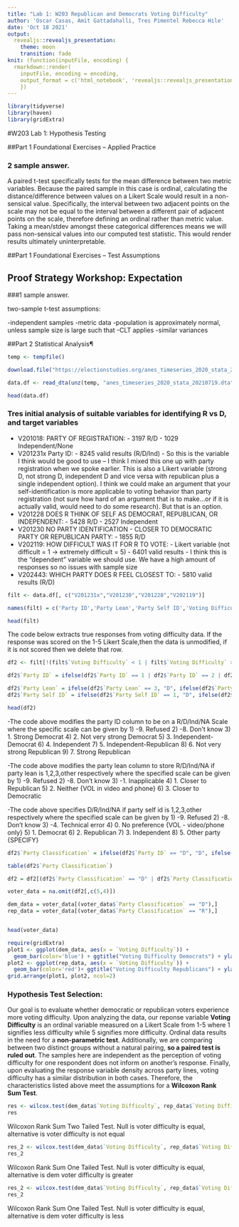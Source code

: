 ```yaml
---
title: "Lab 1: W203 Republican and Democrats Voting Difficulty"
author: 'Oscar Casas, Amit Gattadahalli, Tres Pimentel Rebecca Hile'
date: 'Oct 18 2021'
output:
  revealjs::revealjs_presentation: 
    theme: moon
    transition: fade
knit: (function(inputFile, encoding) {
  rmarkdown::render(
    inputFile, encoding = encoding,
    output_format = c('html_notebook', 'revealjs::revealjs_presentation')) 
    })  
---  
```


```r
library(tidyverse)
library(haven)
library(gridExtra)
```

#W203 Lab 1: Hypothesis Testing

##Part 1 Foundational Exercises -- Applied Practice

### 2 sample answer.

A paired t-test specifically tests for the mean difference between two metric variables. Because the paired sample in this case is ordinal, calculating the distance/difference between values on a Likert Scale would result in a non-sensical value. Specifically, the interval between two adjacent points on the scale may not be equal to the interval between a different pair of adjacent points on the scale, therefore defining an ordinal rather than metric value. Taking a mean/stdev amongst these categorical differences means we will pass non-sensical values into our computed test statistic. This would render results ultimately uninterpretable.

##Part 1 Foundational Exercises -- Test Assumptions


## Proof Strategy Workshop: Expectation

###1 sample answer.

two-sample t-test assumptions:

-independent samples
-metric data
-population is approximately normal, unless sample size is large such that -CLT applies
-similar variances


##Part 2 Statistical Analysis¶



```r
temp <- tempfile()

download.file("https://electionstudies.org/anes_timeseries_2020_stata_20210719/",temp)

data.df <- read_dta(unz(temp, "anes_timeseries_2020_stata_20210719.dta"))

head(data.df)
```
### Tres initial analysis of suitable variables for identifying R vs D, and target variables
- V201018: PARTY OF REGISTRATION:
        - 3197 R/D
        - 1029 Independent/None
- V201231x Party ID:
        - 8245 valid results (R/D/Ind)
        - So this is the variable I think would be good to use – I think I mixed this one up with party registration when we spoke earlier.  This is also a Likert variable (strong D, not strong D, independent D and vice versa with republican plus a single independent option). I think we could make an argument that your self-identification is more applicable to voting behavior than party registration (not sure how hard of an argument that is to make…or if it is actually valid, would need to do some research).  But that is an option.
- V201228 DOES R THINK OF SELF AS DEMOCRAT, REPUBLICAN, OR INDEPENDENT:
        - 5428 R/D
        - 2527 Independent
- V201230 NO PARTY IDENTIFICATION - CLOSER TO DEMOCRATIC PARTY OR REPUBLICAN PARTY:
        - 1855 R/D
- V202119: HOW DIFFICULT WAS IT FOR R TO VOTE:
        - Likert variable (not difficult = 1 -> extremely difficult = 5)
        - 6401 valid results
        - I think this is the “dependent” variable we should use.  We have a high amount of responses so no issues with sample size
- V202443: WHICH PARTY DOES R FEEL CLOSEST TO:
        - 5810 valid results (R/D)


```r
filt <- data.df[, c("V201231x","V201230","V201228","V202119")]

names(filt) = c('Party ID','Party Lean','Party Self ID','Voting Difficulty')

head(filt)
```
The code below extracts true responses from voting difficulty data. If the response was scored on the 1-5 Likert Scale,then the data is unmodified, if it is not scored then we delete that row.

```r
df2 <- filt[!(filt$`Voting Difficulty` < 1 | filt$`Voting Difficulty` > 5),]

df2$`Party ID` = ifelse(df2$`Party ID` == 1 | df2$`Party ID` == 2 | df2$`Party ID` == 3, "D", ifelse(df2$`Party ID` == 4, "Ind", ifelse(df2$`Party ID` == 5 | df2$`Party ID` == 6 | df2$`Party ID` == 7, "R", NA)))

df2$`Party Lean` = ifelse(df2$`Party Lean` == 3, "D", ifelse(df2$`Party Lean` == 2, "Ind", ifelse(df2$`Party Lean` == 1, "R", NA)))
df2$`Party Self ID` = ifelse(df2$`Party Self ID` == 1, "D", ifelse(df2$`Party Self ID` == 2, "R", ifelse(df2$`Party Self ID` == 3, "Ind", NA)))

head(df2)
```
-The code above modifies the party ID column to be on a R/D/Ind/NA Scale where the specific scale can be given by
1) -9. Refused
2) -8. Don’t know
3)  1. Strong Democrat
4)  2. Not very strong Democrat
5)  3. Independent-Democrat
6)  4. Independent
7)  5. Independent-Republican
8)  6. Not very strong Republican
9)  7. Strong Republican

-The code above modifies the party lean column to store R/D/Ind/NA if party lean is 1,2,3,other respectively where the specified scale can be given by
1) -9. Refused
2) -8. Don’t know
3) -1. Inapplicable
4)  1. Closer to Republican
5)  2. Neither {VOL in video and phone}
6)  3. Closer to Democratic

-The code above specifies D/R/Ind/NA if party self id is 1,2,3,other respectively where the specified scale can be given by
1) -9. Refused
2) -8. Don’t know
3) -4. Technical error
4)  0. No preference {VOL - video/phone only}
5)  1. Democrat
6)  2. Republican
7)  3. Independent
8)  5. Other party {SPECIFY}
```r

df2$`Party Classification` = ifelse(df2$`Party ID` == "D", "D", ifelse(df2$`Party ID` == "R", "R", ifelse(df2$`Party Lean` == "D", "D", ifelse(df2$`Party Lean` == "R", "R", df2$`Party Self ID`))))

table(df2$`Party Classification`)
```


```r
df2 = df2[(df2$`Party Classification` == "D" | df2$`Party Classification` == "R"),]

voter_data = na.omit(df2[,c(5,4)])

dem_data = voter_data[(voter_data$`Party Classification` == "D"),]
rep_data = voter_data[(voter_data$`Party Classification` == "R"),]


head(voter_data)
```

```r
require(gridExtra)
plot1 <- ggplot(dem_data, aes(x = `Voting Difficulty`)) +
  geom_bar(color='blue') + ggtitle("Voting Difficulty Democrats") + ylab("Count of Responses")
plot2 <- ggplot(rep_data, aes(x = `Voting Difficulty`)) +
  geom_bar(color='red')+ ggtitle("Voting Difficulty Republicans") + ylab("Count of Responses")
grid.arrange(plot1, plot2, ncol=2)

```

### Hypothesis Test Selection:
Our goal is to evaluate whether democratic or republican voters experience more voting difficulty. Upon analyzing the data, our reponse variable **Voting Difficulty** is an ordinal variable measured on a Likert Scale from 1-5 where 1 signifies less difficulty while 5 signifies more difficulty. Ordinal data results in the need for a **non-parametric test**. Additionally, we are comparing between two distinct groups without a natural pairing, **so a paired test is ruled out**. The samples here are independent as the perception of voting difficulty for one respondent does not inform on another's response. Finally, upon evaluating the response variable density across party lines, voting difficulty has a similar distribution in both cases. Therefore, the characteristics listed above meet the assumptions for a **Wilcoxon Rank Sum Test**.

```r
res <- wilcox.test(dem_data$`Voting Difficulty`, rep_data$`Voting Difficulty`)
res
```
Wilcoxon Rank Sum Two Tailed Test. Null is voter difficulty is equal, alternative is voter difficulty is not equal
```r
res_2 <- wilcox.test(dem_data$`Voting Difficulty`, rep_data$`Voting Difficulty`, alternative = "less")
res_2
```
Wilcoxon Rank Sum One Tailed Test. Null is voter difficulty is equal, alternative is dem voter difficulty is greater

```r
res_2 <- wilcox.test(dem_data$`Voting Difficulty`, rep_data$`Voting Difficulty`, alternative = "greater")
res_2
```
Wilcoxon Rank Sum One Tailed Test. Null is voter difficulty is equal, alternative is dem voter difficulty is less